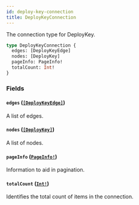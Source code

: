 ```yaml
---
id: deploy-key-connection
title: DeployKeyConnection
---
```


The connection type for DeployKey.

```graphql
type DeployKeyConnection {
  edges: [DeployKeyEdge]
  nodes: [DeployKey]
  pageInfo: PageInfo!
  totalCount: Int!
}
```

### Fields

#### `edges` ([`[DeployKeyEdge]`](/docs/api/objects/deploy-key-edge))

A list of edges.

#### `nodes` ([`[DeployKey]`](/docs/api/objects/deploy-key))

A list of nodes.

#### `pageInfo` ([`PageInfo!`](/docs/api/objects/page-info))

Information to aid in pagination.

#### `totalCount` ([`Int!`](/docs/api/scalars/int))

Identifies the total count of items in the connection.
